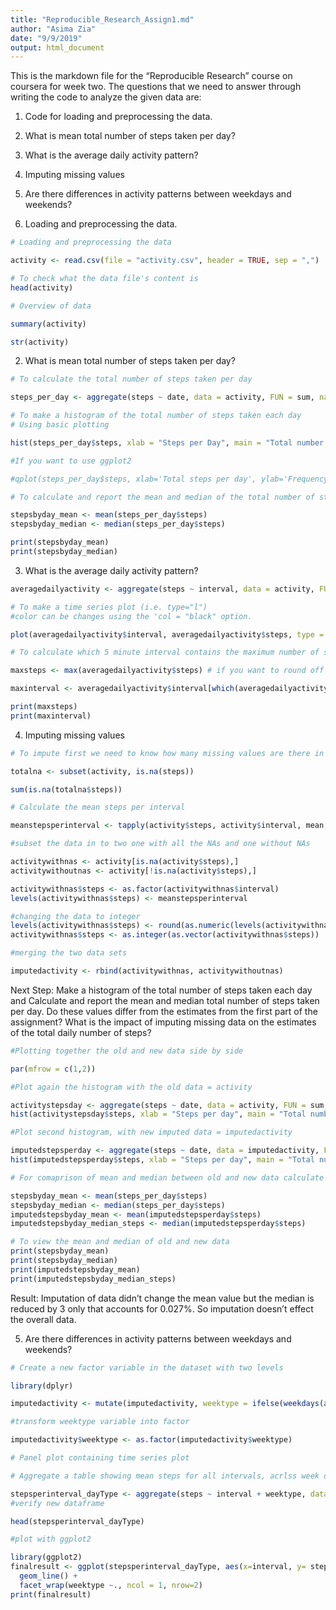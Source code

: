 ```yaml
---
title: "Reproducible_Research_Assign1.md"
author: "Asima Zia"
date: "9/9/2019"
output: html_document
---
```


This is the markdown file for the "Reproducible Research" course on coursera for week two. The questions that we need to answer through writing the code to analyze the given data are:

1. Code for loading and preprocessing the data.

2. What is mean total number of steps taken per day?
        
3. What is the average daily activity pattern?
        
4. Imputing missing values
        
5. Are there differences in activity patterns between weekdays and weekends?

1. Loading and preprocessing the data.
```r

# Loading and preprocessing the data

activity <- read.csv(file = "activity.csv", header = TRUE, sep = ",")

# To check what the data file's content is
head(activity)

# Overview of data

summary(activity)

str(activity)

```

2. What is mean total number of steps taken per day?

```r

# To calculate the total number of steps taken per day

steps_per_day <- aggregate(steps ~ date, data = activity, FUN = sum, na.rm = TRUE)

# To make a histogram of the total number of steps taken each day
# Using basic plotting

hist(steps_per_day$steps, xlab = "Steps per Day", main = "Total number of steps taken per day", col = "grey")

#If you want to use ggplot2

#qplot(steps_per_day$steps, xlab='Total steps per day', ylab='Frequency', bins = 30)

# To calculate and report the mean and median of the total number of steps taken per day

stepsbyday_mean <- mean(steps_per_day$steps)
stepsbyday_median <- median(steps_per_day$steps)

print(stepsbyday_mean)
print(stepsbyday_median)

```

3. What is the average daily activity pattern?

```r

averagedailyactivity <- aggregate(steps ~ interval, data = activity, FUN = mean, na.rm = TRUE)

# To make a time series plot (i.e. type="l")
#color can be changes using the 'col = "black" option.

plot(averagedailyactivity$interval, averagedailyactivity$steps, type = "l", xlab = "Interval", ylab = "Total steps per interval", main = "Number of steps per interval")

# To calculate which 5 minute interval contains the maximum number of steps?

maxsteps <- max(averagedailyactivity$steps) # if you want to round off you can use the round off function: maxsteps <- round(maxsteps, digit = 2)

maxinterval <- averagedailyactivity$interval[which(averagedailyactivity$steps == maxsteps)]

print(maxsteps)
print(maxinterval)

```

4. Imputing missing values

```r
# To impute first we need to know how many missing values are there in data that we can calculate by

totalna <- subset(activity, is.na(steps))

sum(is.na(totalna$steps))

# Calculate the mean steps per interval

meanstepsperinterval <- tapply(activity$steps, activity$interval, mean, na.rm = TRUE)

#subset the data in to two one with all the NAs and one without NAs

activitywithnas <- activity[is.na(activity$steps),]
activitywithoutnas <- activity[!is.na(activity$steps),] 

activitywithnas$steps <- as.factor(activitywithnas$interval)
levels(activitywithnas$steps) <- meanstepsperinterval

#changing the data to integer 
levels(activitywithnas$steps) <- round(as.numeric(levels(activitywithnas$steps)))
activitywithnas$steps <- as.integer(as.vector(activitywithnas$steps))

#merging the two data sets

imputedactivity <- rbind(activitywithnas, activitywithoutnas)

```

Next Step: Make a histogram of the total number of steps taken each day and Calculate and report the mean and median total number of steps taken per day. Do these values differ from the estimates from the first part of the assignment? What is the impact of imputing missing data on the estimates of the total daily number of steps?


```r

#Plotting together the old and new data side by side

par(mfrow = c(1,2))

#Plot again the histogram with the old data = activity

activitystepsday <- aggregate(steps ~ date, data = activity, FUN = sum, na.rm = TRUE)
hist(activitystepsday$steps, xlab = "Steps per day", main = "Total number of steps per day", col = "grey")

#Plot second histogram, with new imputed data = imputedactivity

imputedstepsperday <- aggregate(steps ~ date, data = imputedactivity, FUN = sum, na.rm = TRUE)
hist(imputedstepsperday$steps, xlab = "Steps per day", main = "Total number of steps per day after imputation", col = "grey")

# For comaprison of mean and median between old and new data calculate mean and median as before

stepsbyday_mean <- mean(steps_per_day$steps)
stepsbyday_median <- median(steps_per_day$steps)
imputedstepsbyday_mean <- mean(imputedstepsperday$steps)
imputedstepsbyday_median_steps <- median(imputedstepsperday$steps)

# To view the mean and median of old and new data
print(stepsbyday_mean)
print(stepsbyday_median)
print(imputedstepsbyday_mean)
print(imputedstepsbyday_median_steps)
```
Result: Imputation of data didn't change the mean value but the median is reduced by 3 only that accounts for 0.027%. So imputation doesn't effect the overall data.

5. Are there differences in activity patterns between weekdays and weekends?

```r
# Create a new factor variable in the dataset with two levels

library(dplyr)

imputedactivity <- mutate(imputedactivity, weektype = ifelse(weekdays(as.Date(imputedactivity$date)) == "Saturday" | weekdays(as.Date(imputedactivity$date)) == "Sunday", "weekend", "weekday"))

#transform weektype variable into factor

imputedactivity$weektype <- as.factor(imputedactivity$weektype)

# Panel plot containing time series plot

# Aggregate a table showing mean steps for all intervals, acrlss week days and weekend days

stepsperinterval_dayType <- aggregate(steps ~ interval + weektype, data = imputedactivity, FUN = mean)
#verify new dataframe 

head(stepsperinterval_dayType)

#plot with ggplot2

library(ggplot2)
finalresult <- ggplot(stepsperinterval_dayType, aes(x=interval, y= steps, color = weektype)) +
  geom_line() +
  facet_wrap(weektype ~., ncol = 1, nrow=2)
print(finalresult)

```


